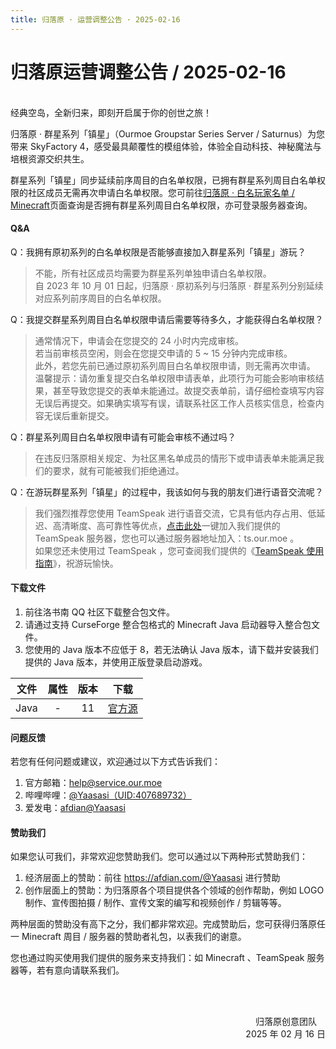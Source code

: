 ```yaml
---
title: 归落原 · 运营调整公告 · 2025-02-16
---
```


# 归落原运营调整公告 / 2025-02-16

<br/>
经典空岛，全新归来，即刻开启属于你的创世之旅！

归落原 · 群星系列「镇星」（Ourmoe Groupstar Series Server / Saturnus）为您带来 SkyFactory 4，感受最具颠覆性的模组体验，体验全自动科技、神秘魔法与培根资源交织共生。

群星系列「镇星」同步延续前序周目的白名单权限，已拥有群星系列周目白名单权限的社区成员无需再次申请白名单权限。您可前往[归落原 · 白名玩家名单 / Minecraft](../../docs/list/whitelist_minecraft)页面查询是否拥有群星系列周目白名单权限，亦可登录服务器查询。


#### Q&A

Q：我拥有原初系列的白名单权限是否能够直接加入群星系列「镇星」游玩？
> 不能，所有社区成员均需要为群星系列单独申请白名单权限。\
> 自 2023 年 10 月 01 日起，归落原 · 原初系列与归落原 · 群星系列分别延续对应系列前序周目的白名单权限。

Q：我提交群星系列周目白名单权限申请后需要等待多久，才能获得白名单权限？
> 通常情况下，申请会在您提交的 24 小时内完成审核。\
> 若当前审核员空闲，则会在您提交申请的 5 ~ 15 分钟内完成审核。\
> 此外，若您先前已通过原初系列周目白名单权限申请，则无需再次申请。\
> 温馨提示：请勿重复提交白名单权限申请表单，此项行为可能会影响审核结果，甚至导致您提交的表单未能通过。故提交表单前，请仔细检查填写内容无误后再提交。如果确实填写有误，请联系社区工作人员核实信息，检查内容无误后重新提交。

Q：群星系列周目白名单权限申请有可能会审核不通过吗？
> 在违反归落原相关规定、为社区黑名单成员的情形下或申请表单未能满足我们的要求，就有可能被我们拒绝通过。

Q：在游玩群星系列「镇星」的过程中，我该如何与我的朋友们进行语音交流呢？
> 我们强烈推荐您使用 TeamSpeak 进行语音交流，它具有低内存占用、低延迟、高清晰度、高可靠性等优点，[点击此处](ts3server:/ts.our.moe)一键加入我们提供的 TeamSpeak 服务器，您也可以通过服务器地址加入：ts.our.moe 。\
> 如果您还未使用过 TeamSpeak ，您可查阅我们提供的《[TeamSpeak 使用指南](../../docs/wiki/teamspeak_user_guide)》，祝游玩愉快。


#### 下载文件

1. 前往洛书南 QQ 社区下载整合包文件。
2. 请通过支持 CurseForge 整合包格式的 Minecraft Java 启动器导入整合包文件。
3. 您使用的 Java 版本不应低于 8，若无法确认 Java 版本，请下载并安装我们提供的 Java 版本，并使用正版登录启动游戏。

| 文件 | 属性 | 版本 | 下载 |
| :----: | :----: | :----: | :----: |
| Java | - | 11 | [官方源](https://www.azul.com/downloads/?version=java-11-lts&package=jdk#zulu) |


#### 问题反馈

若您有任何问题或建议，欢迎通过以下方式告诉我们：

1. 官方邮箱：help@service.our.moe
2. 哔哩哔哩：[@Yaasasi（UID:407689732）](https://space.bilibili.com/407689732)
3. 爱发电：[afdian@Yaasasi](https://afdian.com/@Yaasasi)


#### 赞助我们

如果您认可我们，非常欢迎您赞助我们。您可以通过以下两种形式赞助我们：

1. 经济层面上的赞助：前往 https://afdian.com/@Yaasasi 进行赞助
2. 创作层面上的赞助：为归落原各个项目提供各个领域的创作帮助，例如 LOGO 制作、宣传图拍摄 / 制作、宣传文案的编写和视频创作 / 剪辑等等。

两种层面的赞助没有高下之分，我们都非常欢迎。完成赞助后，您可获得归落原任一 Minecraft 周目 / 服务器的赞助者礼包，以表我们的谢意。

您也通过购买使用我们提供的服务来支持我们：如 Minecraft 、TeamSpeak 服务器等，若有意向请联系我们。


<br /><br /><p align="right">归落原创意团队&emsp;<br />2025 年 02 月 16 日</p>